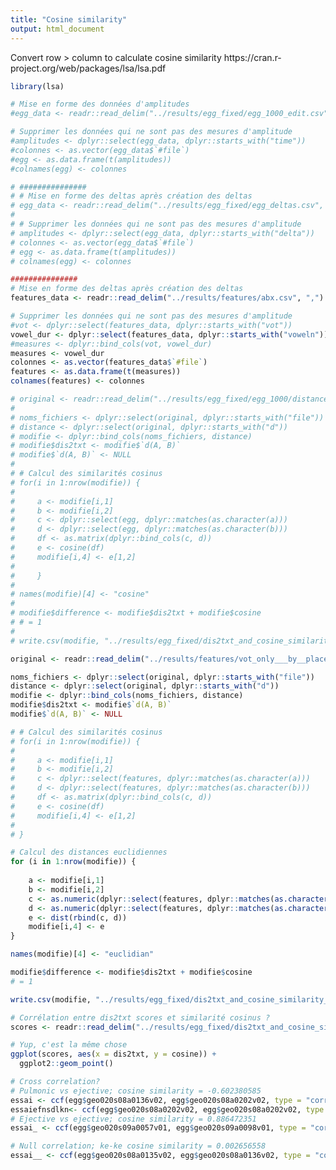 ```yaml
---
title: "Cosine similarity"
output: html_document
---
```


Convert row > column to calculate cosine similarity
https://cran.r-project.org/web/packages/lsa/lsa.pdf

```r
library(lsa)
```

```r
# Mise en forme des données d'amplitudes
#egg_data <- readr::read_delim("../results/egg_fixed/egg_1000_edit.csv", ",")

# Supprimer les données qui ne sont pas des mesures d'amplitude
#amplitudes <- dplyr::select(egg_data, dplyr::starts_with("time"))
#colonnes <- as.vector(egg_data$`#file`)
#egg <- as.data.frame(t(amplitudes))
#colnames(egg) <- colonnes

# ###############
# # Mise en forme des deltas après création des deltas
# egg_data <- readr::read_delim("../results/egg_fixed/egg_deltas.csv", ",")
# 
# # Supprimer les données qui ne sont pas des mesures d'amplitude
# amplitudes <- dplyr::select(egg_data, dplyr::starts_with("delta"))
# colonnes <- as.vector(egg_data$`#file`)
# egg <- as.data.frame(t(amplitudes))
# colnames(egg) <- colonnes

###############
# Mise en forme des deltas après création des deltas
features_data <- readr::read_delim("../results/features/abx.csv", ",")

# Supprimer les données qui ne sont pas des mesures d'amplitude
#vot <- dplyr::select(features_data, dplyr::starts_with("vot"))
vowel_dur <- dplyr::select(features_data, dplyr::starts_with("voweln"))
#measures <- dplyr::bind_cols(vot, vowel_dur)
measures <- vowel_dur
colonnes <- as.vector(features_data$`#file`)
features <- as.data.frame(t(measures))
colnames(features) <- colonnes
```

```r
# original <- readr::read_delim("../results/egg_fixed/egg_1000/distance.txt", " ")
# 
# noms_fichiers <- dplyr::select(original, dplyr::starts_with("file"))
# distance <- dplyr::select(original, dplyr::starts_with("d"))
# modifie <- dplyr::bind_cols(noms_fichiers, distance)
# modifie$dis2txt <- modifie$`d(A, B)`
# modifie$`d(A, B)` <- NULL
# 
# # Calcul des similarités cosinus
# for(i in 1:nrow(modifie)) {
#   
#     a <- modifie[i,1]
#     b <- modifie[i,2]
#     c <- dplyr::select(egg, dplyr::matches(as.character(a)))
#     d <- dplyr::select(egg, dplyr::matches(as.character(b)))
#     df <- as.matrix(dplyr::bind_cols(c, d))
#     e <- cosine(df)
#     modifie[i,4] <- e[1,2]
#   
#     }
# 
# names(modifie)[4] <- "cosine"
# 
# modifie$difference <- modifie$dis2txt + modifie$cosine
# # = 1
# 
# write.csv(modifie, "../results/egg_fixed/dis2txt_and_cosine_similarity.csv", row.names = F)
```

```r
original <- readr::read_delim("../results/features/vot_only___by__place_position_question_speaker_vowel/distance.txt", " ")

noms_fichiers <- dplyr::select(original, dplyr::starts_with("file"))
distance <- dplyr::select(original, dplyr::starts_with("d"))
modifie <- dplyr::bind_cols(noms_fichiers, distance)
modifie$dis2txt <- modifie$`d(A, B)`
modifie$`d(A, B)` <- NULL

# # Calcul des similarités cosinus
# for(i in 1:nrow(modifie)) {
#   
#     a <- modifie[i,1]
#     b <- modifie[i,2]
#     c <- dplyr::select(features, dplyr::matches(as.character(a)))
#     d <- dplyr::select(features, dplyr::matches(as.character(b)))
#     df <- as.matrix(dplyr::bind_cols(c, d))
#     e <- cosine(df)
#     modifie[i,4] <- e[1,2]
#   
# }

# Calcul des distances euclidiennes
for (i in 1:nrow(modifie)) {
  
    a <- modifie[i,1]
    b <- modifie[i,2]
    c <- as.numeric(dplyr::select(features, dplyr::matches(as.character(a))))
    d <- as.numeric(dplyr::select(features, dplyr::matches(as.character(b))))
    e <- dist(rbind(c, d))
    modifie[i,4] <- e
}

names(modifie)[4] <- "euclidian"

modifie$difference <- modifie$dis2txt + modifie$cosine
# = 1

write.csv(modifie, "../results/egg_fixed/dis2txt_and_cosine_similarity_vot_only.csv", row.names = F)

```

```r
# Corrélation entre dis2txt scores et similarité cosinus ?
scores <- readr::read_delim("../results/egg_fixed/dis2txt_and_cosine_similarity.csv", ",")

# Yup, c'est la même chose
ggplot(scores, aes(x = dis2txt, y = cosine)) + 
  ggplot2::geom_point()
```

```r
# Cross correlation?
# Pulmonic vs ejective; cosine similarity = -0.602380585
essai <- ccf(egg$geo020s08a0136v02, egg$geo020s08a0202v02, type = "correlation")
essaiefnsdlkn<- ccf(egg$geo020s08a0202v02, egg$geo020s08a0202v02, type = "correlation")
# Ejective vs ejective; cosine similarity = 0.886472351
essai_ <- ccf(egg$geo020s09a0057v01, egg$geo020s09a0098v01, type = "correlation")

# Null correlation; ke-ke cosine similarity = 0.002656558
essai__ <- ccf(egg$geo020s08a0135v02, egg$geo020s08a0136v02, type = "correlation")
```

